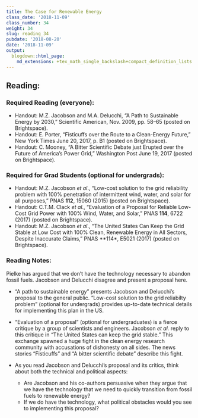 ```yaml
---
title: The Case for Renewable Energy
class_date: '2018-11-09'
class_number: 34
weight: 34
slug: reading_34
pubdate: '2018-08-20'
date: '2018-11-09'
output:
  blogdown::html_page:
    md_extensions: +tex_math_single_backslash+compact_definition_lists
---
```

## Reading:

### Required Reading (everyone):
* Handout: M.Z. Jacobson and M.A. Delucchi, "A Path to Sustainable Energy by 2030," Scientific American, Nov. 2009, pp. 58--65 (posted on Brightspace).
* Handout: E. Porter, "Fisticuffs over the Route to a Clean-Energy Future," New York Times June 20, 2017, p. B1 (posted on Brightspace).
* Handout: C. Mooney, "A Bitter Scientific Debate just Erupted over the Future of America's Power Grid," Washington Post June 19, 2017 (posted on Brightspace).

### Required for Grad Students (optional for undergrads):
* Handout: M.Z. Jacobson _et al_., "Low-cost solution to the grid reliability problem with 100% penetration of intermittent wind, water, and solar for all purposes," PNAS **112**, 15060 (2015) (posted on Brightspace).
* Handout: C.T.M. Clack _et al_., "Evaluation of a Proposal for Reliable Low-Cost Grid Power with 100% Wind, Water, and Solar," PNAS **114**, 6722 (2017) (posted on Brightspace).
* Handout: M.Z. Jacobson _et al_., "The United States Can Keep the Grid Stable at Low Cost with 100% Clean, Renewable Energy in All Sectors, Despite Inaccurate Claims," PNAS **114*, E5021 (2017) (posted on Brightspace).

### Reading Notes:

Pielke has argued that we don't have the technology necessary to abandon fossil fuels. Jacobson and Delucchi disagree and present a proposal here.

* "A path to sustainable energy" presents Jacobson and Delucchi's proposal to the general public. "Low-cost solution to the grid reliabilty problem" (optional for undergrads) provides up-to-date technical details for implementing this plan in the US.
* "Evaluation of a proposal" (optional for undergraduates) is a fierce critique by a group of scientists and engineers. Jacobson _et al._ reply to this critique in "The United States can keep the grid stable." This exchange spawned a huge fight in the clean energy research community with accusations of dishonesty on all sides. The news stories "Fisticuffs" and "A bitter scientific debate" describe this fight.
* As you read Jacobson and Delucchi's proposal and its critics, think about both the technical and political aspects:

    * Are Jacobson and his co-authors persuasive when they argue that we have the technology that we need to quickly transition from fossil fuels to renewable energy?
    * If we do have the technology, what political obstacles would you see to implementing this proposal?
